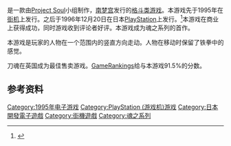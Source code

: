 {{refimprove|time=2015-10-24T15:39:31+00:00}}
{{NoteTA
| G1=Games
}}

{{vgname|刀魂|ja=ソウルエッジ|en=Soul Edge|aka=魂之利刃}}是一款由[[Project_Soul|Project Soul]]小组制作，[[南梦宫|南梦宫]]发行的[[格斗类游戏|格斗类游戏]]。本游戏先于1995年在[[街机|街机]]上发行。之后于1996年12月20日在日本[[PlayStation_(游戏机)|PlayStation]]上发行。<ref name="gamefaqs">{{cite web| url = http://www.gamefaqs.com/ps/198704-soul-blade/data| title = Release information| publisher = [[GameFAQs|GameFAQs]]| date = | accessdate = 2015-10-10| archive-date = 2016-12-20| archive-url = https://web.archive.org/web/20161220015105/http://www.gamefaqs.com/ps/198704-soul-blade/data| dead-url = no}}</ref>本游戏在商业上获得成功，同时游戏收到评论者好评。本游戏成为魂之系列的首作。

本游戏是玩家的人物在一个范围内的竖直方向走动。人物在移动时保留了铁拳中的感觉。

刀魂在英国成为最佳售卖游戏。[[GameRankings|GameRankings]]给与本游戏91.5%的分数。

== 参考资料 ==
{{Reflist}}

{{魂之系列}}

{{DEFAULTSORT:Soul Edge}}
[[Category:1995年电子游戏|Category:1995年电子游戏]]
[[Category:PlayStation_(游戏机)游戏|Category:PlayStation (游戏机)游戏]]
[[Category:日本開發電子遊戲|Category:日本開發電子遊戲]]
[[Category:街機遊戲|Category:街機遊戲]]
[[Category:魂之系列|Category:魂之系列]]

{{fighting-videogame-stub}}
{{BandaiNamco-stub}}